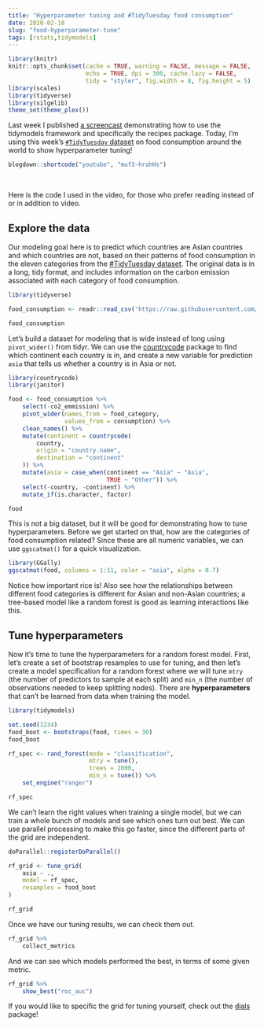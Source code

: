 ```yaml
---
title: "Hyperparameter tuning and #TidyTuesday food consumption"
date: 2020-02-18
slug: "food-hyperparameter-tune"
tags: [rstats,tidymodels]
---
```


```r
library(knitr)
knitr::opts_chunk$set(cache = TRUE, warning = FALSE, message = FALSE, 
                      echo = TRUE, dpi = 300, cache.lazy = FALSE,
                      tidy = "styler", fig.width = 8, fig.height = 5)
library(scales)
library(tidyverse)
library(silgelib)
theme_set(theme_plex())
```

Last week I published [a screencast](https://juliasilge.com/blog/hotels-recipes/) demonstrating how to use the tidymodels framework and specifically the recipes package. Today, I'm using this week's [`#TidyTuesday` dataset](https://github.com/rfordatascience/tidytuesday) on food consumption around the world to show hyperparameter tuning!

```r
blogdown::shortcode("youtube", "muf3-hrahHs")
```

</br>

Here is the code I used in the video, for those who prefer reading instead of or in addition to video.

## Explore the data

Our modeling goal here is to predict which countries are Asian countries and which countries are not, based on their patterns of food consumption in the eleven categories from the [#TidyTuesday dataset](https://github.com/rfordatascience/tidytuesday/blob/master/data/2020/2020-02-18/readme.md). The original data is in a long, tidy format, and includes information on the carbon emission associated with each category of food consumption.

```r
library(tidyverse)

food_consumption <- readr::read_csv('https://raw.githubusercontent.com/rfordatascience/tidytuesday/master/data/2020/2020-02-18/food_consumption.csv')

food_consumption
```

Let's build a dataset for modeling that is wide instead of long using `pivot_wider()` from tidyr. We can use the [countrycode](https://github.com/vincentarelbundock/countrycode) package to find which continent each country is in, and create a new variable for prediction `asia` that tells us whether a country is in Asia or not.

```r
library(countrycode)
library(janitor)

food <- food_consumption %>%
    select(-co2_emmission) %>%
    pivot_wider(names_from = food_category,
                values_from = consumption) %>%
    clean_names() %>%
    mutate(continent = countrycode(
        country, 
        origin = "country.name",
        destination = "continent"
    )) %>%
    mutate(asia = case_when(continent == "Asia" ~ "Asia",
                            TRUE ~ "Other")) %>%
    select(-country, -continent) %>%
    mutate_if(is.character, factor)

food
```

This is not a big dataset, but it will be good for demonstrating how to tune hyperparameters. Before we get started on that, how are the categories of food consumption related? Since these are all numeric variables, we can use `ggscatmat()` for a quick visualization.

```r
library(GGally)
ggscatmat(food, columns = 1:11, color = "asia", alpha = 0.7)
```

Notice how important rice is! Also see how the relationships between different food categories is different for Asian and non-Asian countries; a tree-based model like a random forest is good as learning interactions like this.

## Tune hyperparameters

Now it's time to tune the hyperparameters for a random forest model. First, let's create a set of bootstrap resamples to use for tuning, and then let's create a model specification for a random forest where we will tune `mtry` (the number of predictors to sample at each split) and `min_n` (the number of observations needed to keep splitting nodes). There are **hyperparameters** that can't be learned from data when training the model.

```r
library(tidymodels)

set.seed(1234)
food_boot <- bootstraps(food, times = 30)
food_boot

rf_spec <- rand_forest(mode = "classification",
                       mtry = tune(),
                       trees = 1000,
                       min_n = tune()) %>%
    set_engine("ranger")

rf_spec
```

We can't learn the right values when training a single model, but we can train a whole bunch of models and see which ones turn out best. We can use parallel processing to make this go faster, since the different parts of the grid are independent. 

```r
doParallel::registerDoParallel()

rf_grid <- tune_grid(
    asia ~ .,
    model = rf_spec,
    resamples = food_boot
)

rf_grid
```

Once we have our tuning results, we can check them out.

```r
rf_grid %>%
    collect_metrics
```

And we can see which models performed the best, in terms of some given metric.

```r
rf_grid %>%
    show_best("roc_auc")
```

If you would like to specific the grid for tuning yourself, check out the [dials](https://tidymodels.github.io/dials/) package!
